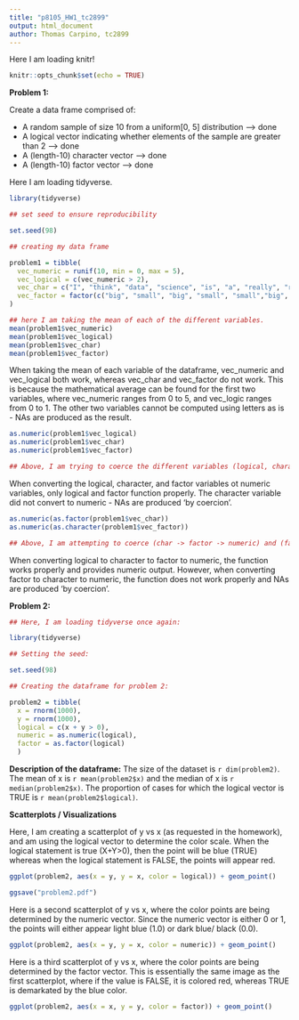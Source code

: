 ```yaml
---
title: "p8105_HW1_tc2899"
output: html_document
author: Thomas Carpino, tc2899
---
```


Here I am loading knitr! 

```r
knitr::opts_chunk$set(echo = TRUE)
```

**Problem 1:** 

Create a data frame comprised of:

  - A random sample of size 10 from a uniform[0, 5] distribution --> done 
  - A logical vector indicating whether elements of the sample are greater than 2 --> done 
  - A (length-10) character vector --> done 
  - A (length-10) factor vector --> done 

Here I am loading tidyverse. 

```r
library(tidyverse)

## set seed to ensure reproducibility

set.seed(98)

## creating my data frame

problem1 = tibble(
  vec_numeric = runif(10, min = 0, max = 5),
  vec_logical = c(vec_numeric > 2),
  vec_char = c("I", "think", "data", "science", "is", "a", "really", "really", "cool", "class"),
  vec_factor = factor(c("big", "small", "big", "small", "small","big", "small", "big", "small", "small"))
)

## here I am taking the mean of each of the different variables. 
mean(problem1$vec_numeric)
mean(problem1$vec_logical)
mean(problem1$vec_char)
mean(problem1$vec_factor)
```

When taking the mean of each variable of the dataframe, vec_numeric and vec_logical both work, whereas vec_char and vec_factor do not work. This is because the mathematical average can be found for the first two variables, where vec_numeric ranges from 0 to 5, and vec_logic ranges from 0 to 1. The other two variables cannot be computed using letters as is - NAs are produced as the result. 

```r
as.numeric(problem1$vec_logical)
as.numeric(problem1$vec_char)
as.numeric(problem1$vec_factor)

## Above, I am trying to coerce the different variables (logical, character, and factor) to become numeric variables. 
```

When converting the logical, character, and factor variables ot numeric variables, only logical and factor function properly. The character variable did not convert to numeric - NAs are produced 'by coercion'. 

```r
as.numeric(as.factor(problem1$vec_char))
as.numeric(as.character(problem1$vec_factor))

## Above, I am attempting to coerce (char -> factor -> numeric) and (factor -> char -> numeric)
```

When converting logical to character to factor to numeric, the function works properly and provides numeric output. However, when converting factor to character to numeric, the function does not work properly and NAs are produced 'by coercion'. 

**Problem 2:**

```r

## Here, I am loading tidyverse once again: 

library(tidyverse)

## Setting the seed:

set.seed(98)

## Creating the dataframe for problem 2:

problem2 = tibble(
  x = rnorm(1000),
  y = rnorm(1000),
  logical = c(x + y > 0),
  numeric = as.numeric(logical),
  factor = as.factor(logical)
  )

```

**Description of the dataframe:**
The size of the dataset is `r dim(problem2)`. The mean of x is `r mean(problem2$x)` and the median of x is `r median(problem2$x)`. The proportion of cases for which the logical vector is TRUE is `r mean(problem2$logical)`. 

**Scatterplots / Visualizations**

Here, I am creating a scatterplot of y vs x (as requested in the homework), and am using the logical vector to determine the color scale. When the logical statement is true (X+Y>0), then the point will be blue (TRUE) whereas when the logical statement is FALSE, the points will appear red. 

```r
ggplot(problem2, aes(x = y, y = x, color = logical)) + geom_point()

ggsave("problem2.pdf")
```

Here is a second scatterplot of y vs x, where the color points are being determined by the numeric vector. Since the numeric vector is either 0 or 1, the points will either appear light blue (1.0) or dark blue/ black (0.0).

```r
ggplot(problem2, aes(x = y, y = x, color = numeric)) + geom_point()
```

Here is a third scatterplot of y vs x, where the color points are being determined by the factor vector. This is essentially the same image as the first scatterplot, where if the value is FALSE, it is colored red, whereas TRUE is demarkated by the blue color. 

```r
ggplot(problem2, aes(x = x, y = y, color = factor)) + geom_point()
```
  
